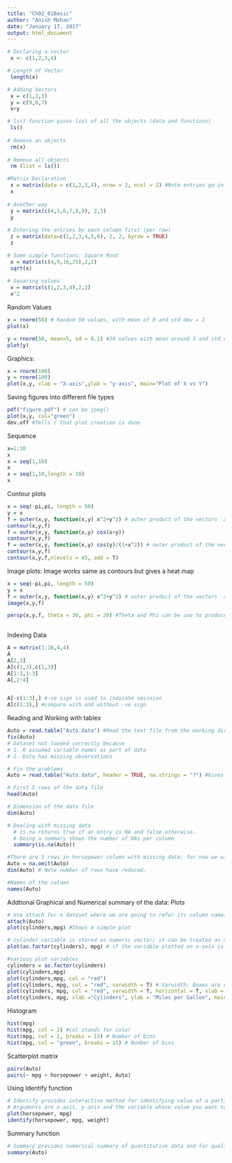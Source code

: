 ```yaml
---
title: "Ch02_01Basic"
author: "Anish Mohan"
date: "January 17, 2017"
output: html_document
---
```



```r
# Declaring a vector
 x <- c(1,2,3,4)

# Length of Vector
 length(x)

# Adding Vectors
 x = c(1,2,3)
 y = c(9,8,7)
 x+y
```

```r
# ls() function gives list of all the objects (data and functions)
 ls()
 
# Remove an objects
 rm(x)
 
# Remove all objects
 rm (list = ls())
```


```r
#Matrix Declaration
 x = matrix(data = c(1,2,3,4), nrow = 2, ncol = 2) #Note entries go in each row for the same column first
 x
 
# Another way
 y = matrix(c(4,5,6,7,8,9), 2,3)
 y
 
# Entering the entries by each column first (per row)
 z = matrix(data=c(1,2,3,4,5,6), 2, 2, byrow = TRUE)
 z
```

```r
# Some simple functions: Square Root
 x = matrix(c(4,9,16,25),2,2)
 sqrt(x)
 
# Squaring values
 x = matrix(c(1,2,3,4),2,2)
 x^2
```


Random Values

```r
x = rnorm(50) # Random 50 values, with mean of 0 and std dev = 1
plot(x)

y = rnorm(50, mean=5, sd = 0.1) #50 values with mean around 5 and std dev = 0.1
plot(y)
```

Graphics:

```r
x = rnorm(100)
y = rnorm(100)
plot(x,y, xlab = "X-axis",ylab = "y-axis", main="Plot of X vs Y")

```

Saving figures into different file types

```r
pdf("figure.pdf") # can be jpeg()
plot(x,y, col="green")
dev.off #Tells r that plot creation is done
```


Sequence
```r
x=1:10
x
x = seq(1,10)
x
x = seq(1,10,length = 10)
x
```


Contour plots
```r
x = seq(-pi,pi, length = 50)
y = x
f = outer(x,y, function(x,y) x^2+y^2) # outer product of the vectors  and use the function given as the next argument
contour(x,y,f)
f = outer(x,y, function(x,y) cos(x+y))
contour(x,y,f)
f = outer(x,y, function(x,y) cos(y)/(1+x^2)) # outer product of the vectors  and use the function given as the next argument
contour(x,y,f)
contour(x,y,f,nlevels = 45, add = T)
```

Image plots:
Image works same as contours but gives a heat map
```r
x = seq(-pi,pi, length = 50)
y = x
f = outer(x,y, function(x,y) x^2+y^2) # outer product of the vectors  and use the function given as the next argument
image(x,y,f)

persp(x,y,f, theta = 30, phi = 20) #Theta and Phi can be use to produce 3d using perspective function
  
```

Indexing Data

```r
A = matrix(1:16,4,4)
A
A[2,3]
A[c(1,3),c(1,3)]
A[1:3,1:3]
A[,2:4]


A[-c(1:3),] #-ve sign is used to indicate omission
A[c(1:3),] #compare with and without -ve sign
```

Reading and Working with tables
```r
Auto = read.table("Auto.data") #Read the text file from the working directory
fix(Auto)
# Dataset not loaded correctly because
# 1. R assumed variable names as part of data
# 2. Data has missing observations

# Fix the problems
Auto = read.table("Auto.data", header = TRUE, na.strings = "?") #Gives info about header and species that ? should be marked as NA

# First 5 rows of the data file
head(Auto)

# Dimension of the data file
dim(Auto)

# Dealing with missing data
  # is.na returns true if an entry is NA and false otherwise.
  # Doing a summary shows the number of NAs per column
  summary(is.na(Auto))

#There are 5 rows in horsepower column with missing data; for now we will omit these rows
Auto = na.omit(Auto)
dim(Auto) # Note number of rows have reduced.

#Names of the column
names(Auto)
```

Addtional Graphical and Numerical summary of the data: Plots
```r
# Use attach for a dataset where we are going to refer its column names
attach(Auto)
plot(cylinders,mpg) #Shows a simple plot

# cylinder variable is stored as numeric vector; it can be treated as a qualititative/categorical variable
plot(as.factor(cylinders), mpg) # if the variable plotted on x-axis is categorical, then box plots are produced.

#various plot variables
cylinders = as.factor(cylinders)
plot(cylinders,mpg)
plot(cylinders,mpg, col = "red")
plot(cylinders, mpg, col = "red", varwidth = T) # Varwidth: Boxes are drawn with widths proportional to square root of # of observations
plot(cylinders, mpg, col = "red", varwidth = T, horizontal = T, xlab = "Cylinder") #Horizontal layout
plot(cylinders, mpg, xlab ="Cylinders", ylab = "Miles per Gallon", main = "Cylinders vs MPG")
```

Histogram
```r
hist(mpg)
hist(mpg, col = 2) #col stands for color
hist(mpg, col = 2, breaks = 15) # Number of bins
hist(mpg, col = "green", breaks = 15) # Number of bins
```

Scatterplot matrix
```r
pairs(Auto)
pairs(~ mpg + horsepower + weight, Auto)
```

Using Identify function
```r
# Identify provides interactive method for identifying value of a particula variable for points on plot
# Arguments are x-axis, y-axis and the variable whose value you want to print
plot(horsepower, mpg)
identify(horsepower, mpg, weight)
```

Summary function
```r
# Summary provides numerical summary of quantitative data and for qualitative data (categorical data) it just produces number of entires for each category
summary(Auto)

```